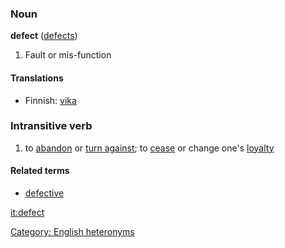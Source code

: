 ===Noun===
'''defect''' ([[defects]])

#Fault or mis-function

====Translations====

*Finnish: [[vika]]

===Intransitive verb===
# to [[abandon]] or [[turn against]]; to [[cease]] or change one's [[loyal]]ty
====Related terms====
*[[defective]]

[[it:defect]]

[[Category: English heteronyms]]